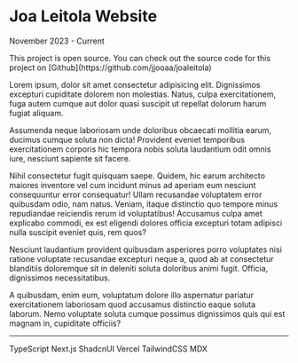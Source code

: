 
<BackButton />

# Joa Leitola Website

<p className="text-sm text-muted-foreground">November 2023 - Current</p>

<div className="rounded-md border border-l-4 border-l-green-500 p-4 font-semibold">
  This project is open source. You can check out the source code for this
  project on [Github](https://github.com/jjooaa/joaleitola)
</div>

Lorem ipsum, dolor sit amet consectetur adipisicing elit. Dignissimos excepturi cupiditate dolorem non molestias. Natus, culpa exercitationem, fuga autem cumque aut dolor quasi suscipit ut repellat dolorum harum fugiat aliquam.

Assumenda neque laboriosam unde doloribus obcaecati mollitia earum, ducimus cumque soluta non dicta! Provident eveniet temporibus exercitationem corporis hic tempora nobis soluta laudantium odit omnis iure, nesciunt sapiente sit facere.

Nihil consectetur fugit quisquam saepe. Quidem, hic earum architecto maiores inventore vel cum incidunt minus ad aperiam eum nesciunt consequuntur error consequatur! Ullam recusandae voluptatem error quibusdam odio, nam natus.
Veniam, itaque distinctio quo tempore minus repudiandae reiciendis rerum id voluptatibus! Accusamus culpa amet explicabo commodi, ex est eligendi dolores officia excepturi totam adipisci nulla suscipit eveniet quis, rem quos?

Nesciunt laudantium provident quibusdam asperiores porro voluptates nisi ratione voluptate recusandae excepturi neque a, quod ab at consectetur blanditiis doloremque sit in deleniti soluta doloribus animi fugit. Officia, dignissimos necessitatibus.

A quibusdam, enim eum, voluptatum dolore illo aspernatur pariatur exercitationem laboriosam quod accusamus distinctio eaque soluta laborum. Nemo voluptate soluta cumque possimus dignissimos quis qui est magnam in, cupiditate officiis?

---

<Badge variant="outline">TypeScript</Badge>
<Badge variant="outline">Next.js</Badge>
<Badge variant="outline">ShadcnUI</Badge>
<Badge variant="outline">Vercel</Badge>
<Badge variant="outline">TailwindCSS</Badge>
<Badge variant="outline">MDX</Badge>
